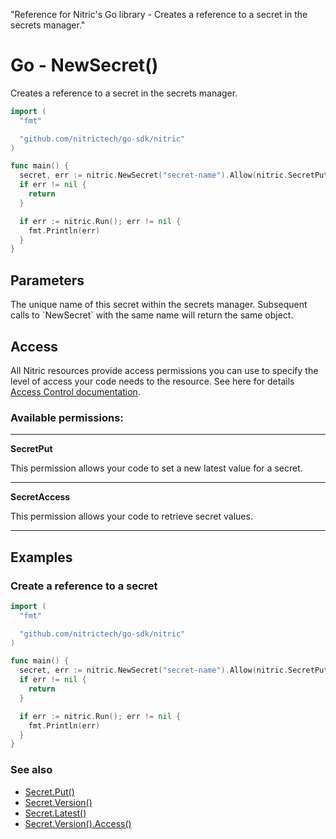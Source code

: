   "Reference for Nitric's Go library - Creates a reference to a secret in the secrets manager."

# Go - NewSecret()

Creates a reference to a secret in the secrets manager.

```go
import (
  "fmt"

  "github.com/nitrictech/go-sdk/nitric"
)

func main() {
  secret, err := nitric.NewSecret("secret-name").Allow(nitric.SecretPut, nitric.SecretAccess)
  if err != nil {
    return
  }

  if err := nitric.Run(); err != nil {
    fmt.Println(err)
  }
}
```

## Parameters

<Properties>
  <Property name="name" required type="string">
    The unique name of this secret within the secrets manager. Subsequent calls
    to `NewSecret` with the same name will return the same object.
  </Property>
</Properties>

## Access

All Nitric resources provide access permissions you can use to specify the level of access your code needs to the resource. See here for details [Access Control documentation](/concepts/access-control).

### Available permissions:

---

**SecretPut**

This permission allows your code to set a new latest value for a secret.

---

**SecretAccess**

This permission allows your code to retrieve secret values.

---

## Examples

### Create a reference to a secret

```go
import (
  "fmt"

  "github.com/nitrictech/go-sdk/nitric"
)

func main() {
  secret, err := nitric.NewSecret("secret-name").Allow(nitric.SecretPut, nitric.SecretAccess)
  if err != nil {
    return
  }

  if err := nitric.Run(); err != nil {
    fmt.Println(err)
  }
}
```

### See also

- [Secret.Put()](./secret-put)
- [Secret.Version()](./secret-version)
- [Secret.Latest()](./secret-latest)
- [Secret.Version().Access()](./secret-version-access)
